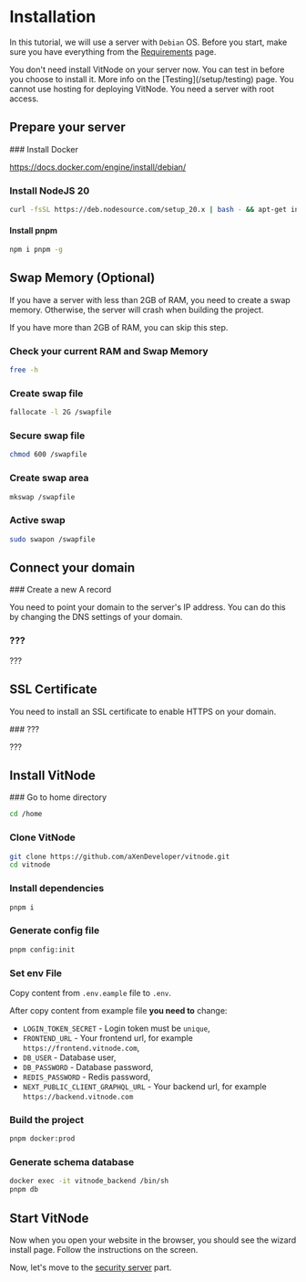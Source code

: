 
# Installation

In this tutorial, we will use a server with `Debian` OS. Before you start, make sure you have everything from the [Requirements](/requirements) page.

<Callout type="info" emoji="ℹ️">
  You don't need install VitNode on your server now. You can test in before you
  choose to install it. More info on the [Testing](/setup/testing) page.
</Callout>

<Callout type="error" emoji="❌">
  You cannot use hosting for deploying VitNode. You need a server with root
  access.
</Callout>

## Prepare your server

<Steps>
### Install Docker

https://docs.docker.com/engine/install/debian/

### Install NodeJS 20

```bash
curl -fsSL https://deb.nodesource.com/setup_20.x | bash - && apt-get install -y nodejs
```

#### Install pnpm

```bash
npm i pnpm -g
```

</Steps>

## Swap Memory (Optional)

If you have a server with less than 2GB of RAM, you need to create a swap
memory. Otherwise, the server will crash when building the project.

If you have more than 2GB of RAM, you can skip this step.

<Steps>

### Check your current RAM and Swap Memory

```bash
free -h
```

### Create swap file

```bash
fallocate -l 2G /swapfile
```

### Secure swap file

```bash
chmod 600 /swapfile
```

### Create swap area

```bash
mkswap /swapfile
```

### Active swap

```bash
sudo swapon /swapfile
```

</Steps>

## Connect your domain

<Steps>
### Create a new A record

You need to point your domain to the server's IP address. You can do this by
changing the DNS settings of your domain.

### ???

???

</Steps>

## SSL Certificate

You need to install an SSL certificate to enable HTTPS on your domain.

<Steps>
### ???

???

</Steps>

## Install VitNode

<Steps>
### Go to home directory

```bash
cd /home
```

### Clone VitNode

```bash
git clone https://github.com/aXenDeveloper/vitnode.git
cd vitnode
```

### Install dependencies

```bash
pnpm i
```

### Generate config file

```bash
pnpm config:init
```

### Set env File

Copy content from `.env.eample` file to `.env`.

After copy content from example file **you need to** change:

- `LOGIN_TOKEN_SECRET` - Login token must be `unique`,
- `FRONTEND_URL` - Your frontend url, for example `https://frontend.vitnode.com`,
- `DB_USER` - Database user,
- `DB_PASSWORD` - Database password,
- `REDIS_PASSWORD` - Redis password,
- `NEXT_PUBLIC_CLIENT_GRAPHQL_URL` - Your backend url, for example `https://backend.vitnode.com`

### Build the project

```bash
pnpm docker:prod
```

### Generate schema database

```bash
docker exec -it vitnode_backend /bin/sh
pnpm db
```

</Steps>

## Start VitNode

Now when you open your website in the browser, you should see the wizard install page. Follow the instructions on the screen.

Now, let's move to the [security server](setup/secure) part.
